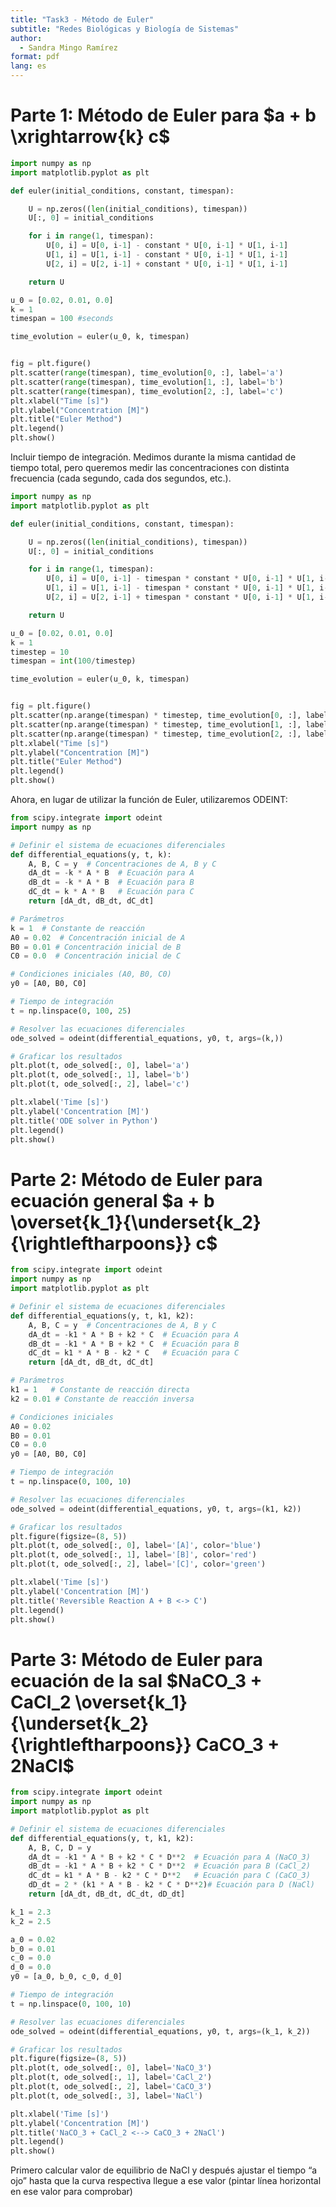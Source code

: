 ```yaml
---
title: "Task3 - Método de Euler"
subtitle: "Redes Biológicas y Biología de Sistemas"
author:   
  - Sandra Mingo Ramírez
format: pdf
lang: es
---
```


# Parte 1: Método de Euler para $a + b \xrightarrow{k} c$

```python
import numpy as np
import matplotlib.pyplot as plt

def euler(initial_conditions, constant, timespan):

    U = np.zeros((len(initial_conditions), timespan))
    U[:, 0] = initial_conditions

    for i in range(1, timespan):
        U[0, i] = U[0, i-1] - constant * U[0, i-1] * U[1, i-1]
        U[1, i] = U[1, i-1] - constant * U[0, i-1] * U[1, i-1]
        U[2, i] = U[2, i-1] + constant * U[0, i-1] * U[1, i-1]

    return U

u_0 = [0.02, 0.01, 0.0]
k = 1
timespan = 100 #seconds

time_evolution = euler(u_0, k, timespan)


fig = plt.figure()
plt.scatter(range(timespan), time_evolution[0, :], label='a')
plt.scatter(range(timespan), time_evolution[1, :], label='b')
plt.scatter(range(timespan), time_evolution[2, :], label='c')
plt.xlabel("Time [s]")
plt.ylabel("Concentration [M]")
plt.title("Euler Method")
plt.legend()
plt.show()
```

Incluir tiempo de integración. Medimos durante la misma cantidad de tiempo total, pero queremos medir las concentraciones con distinta frecuencia (cada segundo, cada dos segundos, etc.).

```python
import numpy as np
import matplotlib.pyplot as plt

def euler(initial_conditions, constant, timespan):

    U = np.zeros((len(initial_conditions), timespan))
    U[:, 0] = initial_conditions

    for i in range(1, timespan):
        U[0, i] = U[0, i-1] - timespan * constant * U[0, i-1] * U[1, i-1]
        U[1, i] = U[1, i-1] - timespan * constant * U[0, i-1] * U[1, i-1]
        U[2, i] = U[2, i-1] + timespan * constant * U[0, i-1] * U[1, i-1]

    return U

u_0 = [0.02, 0.01, 0.0]
k = 1
timestep = 10
timespan = int(100/timestep) 

time_evolution = euler(u_0, k, timespan)


fig = plt.figure()
plt.scatter(np.arange(timespan) * timestep, time_evolution[0, :], label='a')
plt.scatter(np.arange(timespan) * timestep, time_evolution[1, :], label='b')
plt.scatter(np.arange(timespan) * timestep, time_evolution[2, :], label='c')
plt.xlabel("Time [s]")
plt.ylabel("Concentration [M]")
plt.title("Euler Method")
plt.legend()
plt.show()
```

Ahora, en lugar de utilizar la función de Euler, utilizaremos ODEINT:
```python
from scipy.integrate import odeint
import numpy as np

# Definir el sistema de ecuaciones diferenciales
def differential_equations(y, t, k):
    A, B, C = y  # Concentraciones de A, B y C
    dA_dt = -k * A * B  # Ecuación para A
    dB_dt = -k * A * B  # Ecuación para B
    dC_dt = k * A * B   # Ecuación para C
    return [dA_dt, dB_dt, dC_dt]

# Parámetros
k = 1  # Constante de reacción
A0 = 0.02  # Concentración inicial de A
B0 = 0.01 # Concentración inicial de B
C0 = 0.0  # Concentración inicial de C

# Condiciones iniciales (A0, B0, C0)
y0 = [A0, B0, C0]

# Tiempo de integración
t = np.linspace(0, 100, 25)

# Resolver las ecuaciones diferenciales
ode_solved = odeint(differential_equations, y0, t, args=(k,))

# Graficar los resultados
plt.plot(t, ode_solved[:, 0], label='a')
plt.plot(t, ode_solved[:, 1], label='b')
plt.plot(t, ode_solved[:, 2], label='c')

plt.xlabel('Time [s]')
plt.ylabel('Concentration [M]')
plt.title('ODE solver in Python')
plt.legend()
plt.show()

```

# Parte 2: Método de Euler para ecuación general $a + b \overset{k_1}{\underset{k_2}{\rightleftharpoons}} c$

```python
from scipy.integrate import odeint
import numpy as np
import matplotlib.pyplot as plt

# Definir el sistema de ecuaciones diferenciales
def differential_equations(y, t, k1, k2):
    A, B, C = y  # Concentraciones de A, B y C
    dA_dt = -k1 * A * B + k2 * C  # Ecuación para A
    dB_dt = -k1 * A * B + k2 * C  # Ecuación para B
    dC_dt = k1 * A * B - k2 * C   # Ecuación para C
    return [dA_dt, dB_dt, dC_dt]

# Parámetros
k1 = 1   # Constante de reacción directa
k2 = 0.01 # Constante de reacción inversa

# Condiciones iniciales
A0 = 0.02  
B0 = 0.01  
C0 = 0.0   
y0 = [A0, B0, C0]

# Tiempo de integración
t = np.linspace(0, 100, 10)  

# Resolver las ecuaciones diferenciales
ode_solved = odeint(differential_equations, y0, t, args=(k1, k2))

# Graficar los resultados
plt.figure(figsize=(8, 5))
plt.plot(t, ode_solved[:, 0], label='[A]', color='blue')
plt.plot(t, ode_solved[:, 1], label='[B]', color='red')
plt.plot(t, ode_solved[:, 2], label='[C]', color='green')

plt.xlabel('Time [s]')
plt.ylabel('Concentration [M]')
plt.title('Reversible Reaction A + B <-> C')
plt.legend()
plt.show()
```

# Parte 3: Método de Euler para ecuación de la sal $NaCO_3 + CaCl_2 \overset{k_1}{\underset{k_2}{\rightleftharpoons}} CaCO_3 + 2NaCl$

```python
from scipy.integrate import odeint
import numpy as np
import matplotlib.pyplot as plt

# Definir el sistema de ecuaciones diferenciales
def differential_equations(y, t, k1, k2):
    A, B, C, D = y  
    dA_dt = -k1 * A * B + k2 * C * D**2  # Ecuación para A (NaCO_3)
    dB_dt = -k1 * A * B + k2 * C * D**2  # Ecuación para B (CaCl_2)
    dC_dt = k1 * A * B - k2 * C * D**2   # Ecuación para C (CaCO_3)
    dD_dt = 2 * (k1 * A * B - k2 * C * D**2)# Ecuación para D (NaCl)
    return [dA_dt, dB_dt, dC_dt, dD_dt]

k_1 = 2.3
k_2 = 2.5

a_0 = 0.02
b_0 = 0.01
c_0 = 0.0
d_0 = 0.0
y0 = [a_0, b_0, c_0, d_0]

# Tiempo de integración
t = np.linspace(0, 100, 10)  

# Resolver las ecuaciones diferenciales
ode_solved = odeint(differential_equations, y0, t, args=(k_1, k_2))

# Graficar los resultados
plt.figure(figsize=(8, 5))
plt.plot(t, ode_solved[:, 0], label='NaCO_3')
plt.plot(t, ode_solved[:, 1], label='CaCl_2')
plt.plot(t, ode_solved[:, 2], label='CaCO_3')
plt.plot(t, ode_solved[:, 3], label='NaCl')

plt.xlabel('Time [s]')
plt.ylabel('Concentration [M]')
plt.title('NaCO_3 + CaCl_2 <--> CaCO_3 + 2NaCl')
plt.legend()
plt.show()
```

Primero calcular valor de equilibrio de NaCl y después ajustar el tiempo "a ojo" hasta que la curva respectiva llegue a ese valor (pintar línea horizontal en ese valor para comprobar)